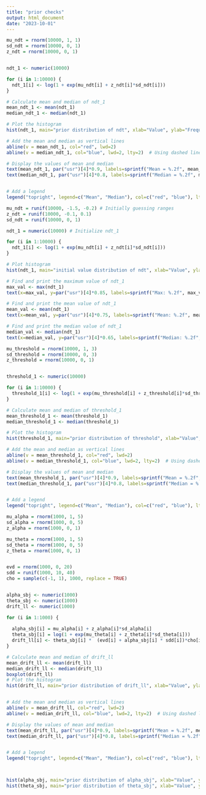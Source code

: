 ```yaml
---
title: "prior checks"
output: html_document
date: "2023-10-01"
---
```




```r
mu_ndt = rnorm(10000, 1, 1)
sd_ndt = rnorm(10000, 0, 1)
z_ndt = rnorm(10000, 0, 1)


ndt_1 <- numeric(10000)

for (i in 1:10000) {
  ndt_1[i] <- log(1 + exp(mu_ndt[i] + z_ndt[i]*sd_ndt[i]))
}

# Calculate mean and median of ndt_1
mean_ndt_1 <- mean(ndt_1)
median_ndt_1 <- median(ndt_1)

# Plot the histogram
hist(ndt_1, main="prior distribution of ndt", xlab="Value", ylab="Frequency", col="lightblue", border="black")

# Add the mean and median as vertical lines
abline(v = mean_ndt_1, col="red", lwd=2)
abline(v = median_ndt_1, col="blue", lwd=2, lty=2)  # Using dashed line for median

# Display the values of mean and median
text(mean_ndt_1, par("usr")[4]*0.9, labels=sprintf("Mean = %.2f", mean_ndt_1), col="red", adj=c(1.2, 0))
text(median_ndt_1, par("usr")[4]*0.8, labels=sprintf("Median = %.2f", median_ndt_1), col="blue", adj=c(-0.2, 0))


# Add a legend
legend("topright", legend=c("Mean", "Median"), col=c("red", "blue"), lty=c(1,2), lwd=2)

```

```r
mu_ndt = runif(10000, -1.5, -0.2) # Initially guessing ranges
z_ndt = runif(10000, -0.1, 0.1)
sd_ndt = runif(10000, 0, 1)

ndt_1 = numeric(10000) # Initialize ndt_1

for (i in 1:10000) {
  ndt_1[i] <- log(1 + exp(mu_ndt[i] + z_ndt[i]*sd_ndt[i]))
}

# Plot histogram
hist(ndt_1, main="initial value distribution of ndt", xlab="Value", ylab="Frequency", col="lightblue", border="black")

# Find and print the maximum value of ndt_1
max_val <- max(ndt_1)
text(x=max_val, y=par("usr")[4]*0.85, labels=sprintf("Max: %.2f", max_val), col="red", adj=c(1.2, 0))

# Find and print the mean value of ndt_1
mean_val <- mean(ndt_1)
text(x=mean_val, y=par("usr")[4]*0.75, labels=sprintf("Mean: %.2f", mean_val), col="blue")

# Find and print the median value of ndt_1
median_val <- median(ndt_1)
text(x=median_val, y=par("usr")[4]*0.65, labels=sprintf("Median: %.2f", median_val), col="green")

```


```r
mu_threshold = rnorm(10000, 1, 3)
sd_threshold = rnorm(10000, 0, 3)
z_threshold = rnorm(10000, 0, 1)


threshold_1 <- numeric(10000)

for (i in 1:10000) {
  threshold_1[i] <- log(1 + exp(mu_threshold[i] + z_threshold[i]*sd_threshold[i]))
}

# Calculate mean and median of threshold_1
mean_threshold_1 <- mean(threshold_1)
median_threshold_1 <- median(threshold_1)

# Plot the histogram
hist(threshold_1, main="prior distribution of threshold", xlab="Value", ylab="Frequency", col="lightblue", border="black")

# Add the mean and median as vertical lines
abline(v = mean_threshold_1, col="red", lwd=2)
abline(v = median_threshold_1, col="blue", lwd=2, lty=2)  # Using dashed line for median

# Display the values of mean and median
text(mean_threshold_1, par("usr")[4]*0.9, labels=sprintf("Mean = %.2f", mean_threshold_1), col="red", adj=c(-0.3, 0))
text(median_threshold_1, par("usr")[4]*0.8, labels=sprintf("Median = %.2f", median_threshold_1), col="blue", adj=c(0.2, 0))


# Add a legend
legend("topright", legend=c("Mean", "Median"), col=c("red", "blue"), lty=c(1,2), lwd=2)

```


```r
mu_alpha = rnorm(1000, 1, 5)
sd_alpha = rnorm(1000, 0, 5)
z_alpha = rnorm(1000, 0, 1)

mu_theta = rnorm(1000, 1, 5)
sd_theta = rnorm(1000, 0, 5)
z_theta = rnorm(1000, 0, 1)


evd = rnorm(1000, 0, 20)
sdd = runif(1000, 10, 40)
cho = sample(c(-1, 1), 1000, replace = TRUE)


alpha_sbj <- numeric(1000)
theta_sbj <- numeric(1000)
drift_ll <- numeric(1000)

for (i in 1:1000) {
  
  alpha_sbj[i] = mu_alpha[i] + z_alpha[i]*sd_alpha[i]
  theta_sbj[i] = log(1 + exp(mu_theta[i] + z_theta[i]*sd_theta[i]))
  drift_ll[i] <- theta_sbj[i] *  (evd[i] + alpha_sbj[i] * sdd[i])*cho[i]
}

# Calculate mean and median of drift_ll
mean_drift_ll <- mean(drift_ll)
median_drift_ll <- median(drift_ll)
boxplot(drift_ll)
# Plot the histogram
hist(drift_ll, main="prior distribution of drift_ll", xlab="Value", ylab="Frequency", col="lightblue", border="black" )


# Add the mean and median as vertical lines
abline(v = mean_drift_ll, col="red", lwd=2)
abline(v = median_drift_ll, col="blue", lwd=2, lty=2)  # Using dashed line for median

# Display the values of mean and median
text(mean_drift_ll, par("usr")[4]*0.9, labels=sprintf("Mean = %.2f", mean_drift_ll), col="red", adj=c(-0.3, 0))
text(median_drift_ll, par("usr")[4]*0.8, labels=sprintf("Median = %.2f", median_drift_ll), col="blue", adj=c(0.2, 0))


# Add a legend
legend("topright", legend=c("Mean", "Median"), col=c("red", "blue"), lty=c(1,2), lwd=2)



hist(alpha_sbj, main="prior distribution of alpha_sbj", xlab="Value", ylab="Frequency", col="lightblue", border="black")
hist(theta_sbj, main="prior distribution of theta_sbj", xlab="Value", ylab="Frequency", col="lightblue", border="black")
```




